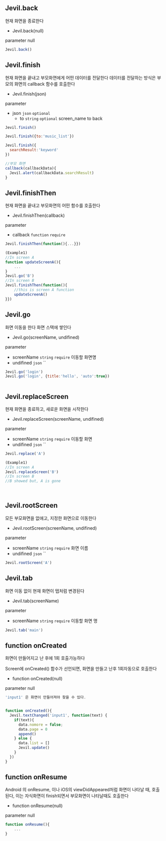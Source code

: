 
## Jevil.back

현재 화면을 종료한다

- Jevil.back(null)

parameter
null


```js filename="Example code"
Jevil.back()
```




## Jevil.finish

현재 화면을 끝내고 부모화면에게 어떤 데이터를 전달한다
데이터를 전달하는 방식은 부모의 화면의 callback 함수를 호출한다


- Jevil.finish(json)

parameter

- json `json` `optional` 
  - to `string` `optional` screen_name to back


```js filename="Example code"
Jevil.finish()
```

```js filename="Finish To specific screen"
Jevil.finish({to:'music_list'})
```

```js filename="Finish With Callback"
Jevil.finish({
  searchResult:'keyword'
})

//부모 화면
callback(callbackData){
  Jevil.alert(callbackData.searchResult)
}
```




## Jevil.finishThen

현재 화면을 끝내고 부모화면의 어떤 함수를 호출한다

- Jevil.finishThen(callback)

parameter

- callback `function` `require` 


```js filename="Example code"
Jevil.finishThen(function(){...}})

(Example1)
//In screen A
function updateScreenA(){
    ...
}
Jevil.go('B')
//In screen B
Jevil.finishThen(function(){
    //this is screen A function
    updateScreenA()
}})
```




## Jevil.go

화면 이동을 한다
화면 스택에 쌓인다

- Jevil.go(screenName, undifined)

parameter

- screenName `string` `require` 이동할 화면명
- undifined `json` `` 


```js filename="Example code"
Jevil.go('login')
Jevil.go('login', {title:'hello', 'auto':true})
   
```




## Jevil.replaceScreen

현재 화면을 종료하고, 새로운 화면을 시작한다

- Jevil.replaceScreen(screenName, undifined)

parameter

- screenName `string` `require` 이동할 화면
- undifined `json` `` 


```js filename="Example code"
Jevil.replace('A')

(Example1)
//In screen A
Jevil.replaceScreen('B')
//In screen B
//B showed but, A is gone

        
```




## Jevil.rootScreen

모든 부모화면을 없애고, 지정한 화면으로 이동한다

- Jevil.rootScreen(screenName, undifined)

parameter

- screenName `string` `require` 화면 이름
- undifined `json` `` 


```js filename="Example code"
Jevil.rootScreen('A')
```




## Jevil.tab

화면 이동 없이 현재 화면이 탭처럼 변경된다

- Jevil.tab(screenName)

parameter

- screenName `string` `require` 이동할 화면 명


```js filename="Example code"
Jevil.tab('main')
```




## function onCreated

화면이 만들어지고 난 후에 1회 호출가능하다 

Screen에 onCreated() 함수가 선언되면, 화면을 만들고 난후 1회자동으로 호출한다

- function onCreated(null)

parameter
null


```js filename="Example code"
'input1' 은 화면이 만들어져야 찾을 수 있다.


function onCreated(){
  Jevil.textChanged('input1', function(text) {
    if(text){
      data.nomore = false;
      data.page = 0
      append()
    } else {
      data.list = []
      Jevil.update()
    }
  })  
}
```




## function onResume

Android 의 onResume, 이나 iOS의 viewDidAppeared처럼 화면이 나타날 때, 호출된다, 
이는 자식화면이 finish되면서 부모화면이 나타날때도 호출한다


- function onResume(null)

parameter
null


```js filename="Example code"
function onResume(){
    ...
}

```



